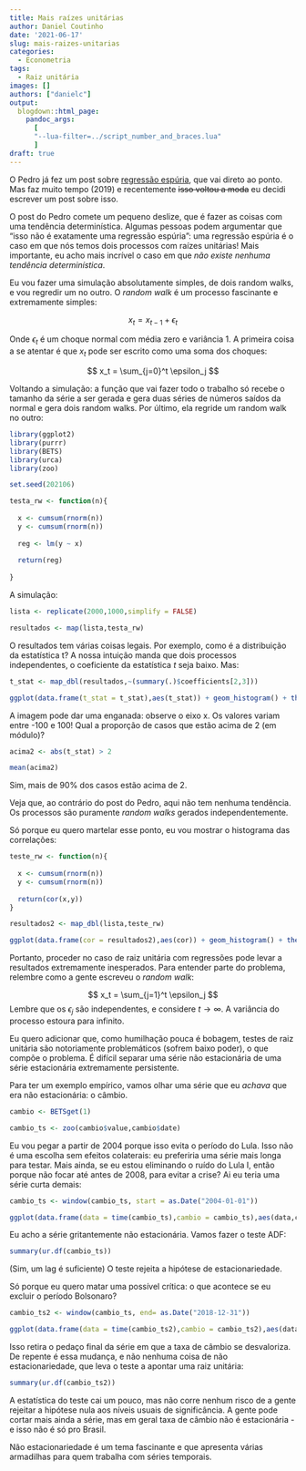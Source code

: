 ```yaml
---
title: Mais raízes unitárias
author: Daniel Coutinho
date: '2021-06-17'
slug: mais-raizes-unitarias
categories:
  - Econometria
tags:
  - Raiz unitária
images: []
authors: ["danielc"]
output:
  blogdown::html_page:
    pandoc_args: 
      [
      "--lua-filter=../script_number_and_braces.lua"
      ]
draft: true
---
```


O Pedro já fez um post sobre [regressão espúria](https://azul.netlify.app/2019/10/28/reg-esppuria-integracao-perfect/), que vai direto ao ponto. Mas faz muito tempo (2019) e recentemente ~~isso voltou a moda~~ eu decidi escrever um post sobre isso. 

O post do Pedro comete um pequeno deslize, que é fazer as coisas com uma tendência determinística. Algumas pessoas podem argumentar que "isso não é exatamente uma regressão espúria": uma regressão espúria é o caso em que nós temos dois processos com raízes unitárias! Mais importante, eu acho mais incrível o caso em que _não existe nenhuma tendência determinística_. 

Eu vou fazer uma simulação absolutamente simples, de dois random walks, e vou regredir um no outro. O _random walk_ é um processo fascinante e extremamente simples:

$$
x_t = x_{t-1} + \epsilon_t
$$

Onde $\epsilon_t$ é um choque normal com média zero e variância 1. A primeira coisa a se atentar é que $x_t$ pode ser escrito como uma soma dos choques:

$$
x_t = \sum_{j=0}^t \epsilon_j
$$

Voltando a simulação: a função que vai fazer todo o trabalho só recebe o tamanho da série a ser gerada e gera duas séries de números saídos da normal e gera dois random walks. Por último, ela regride um random walk no outro:

```r

library(ggplot2)
library(purrr)
library(BETS)
library(urca)
library(zoo)

set.seed(202106)

testa_rw <- function(n){
  
  x <- cumsum(rnorm(n))
  y <- cumsum(rnorm(n))
  
  reg <- lm(y ~ x)
  
  return(reg)
  
}

```

A simulação:

```r

lista <- replicate(2000,1000,simplify = FALSE)

resultados <- map(lista,testa_rw)

```

O resultados tem várias coisas legais. Por exemplo, como é a distribuição da estatística t? A nossa intuição manda que dois processos independentes, o coeficiente da estatística $t$ seja baixo. Mas:

```r

t_stat <- map_dbl(resultados,~(summary(.)$coefficients[2,3]))

ggplot(data.frame(t_stat = t_stat),aes(t_stat)) + geom_histogram() + theme_minimal()

```

A imagem pode dar uma enganada: observe o eixo x. Os valores variam entre -100 e 100! Qual a proporção de casos que estão acima de 2 (em módulo)?

```r

acima2 <- abs(t_stat) > 2

mean(acima2)

```
Sim, mais de 90% dos casos estão acima de 2.

Veja que, ao contrário do post do Pedro, aqui não tem nenhuma tendência. Os processos são puramente _random walks_ gerados independentemente. 

Só porque eu quero martelar esse ponto, eu vou mostrar o histograma das correlações:

```r

teste_rw <- function(n){
  
  x <- cumsum(rnorm(n))
  y <- cumsum(rnorm(n))
  
  return(cor(x,y))
}

resultados2 <- map_dbl(lista,teste_rw)

ggplot(data.frame(cor = resultados2),aes(cor)) + geom_histogram() + theme_minimal()

```

Portanto, proceder no caso de raiz unitária com regressões pode levar a resultados extremamente inesperados. Para entender parte do problema, relembre como a gente escreveu o _random walk_:

$$
x_t = \sum_{j=1}^t \epsilon_j
$$
Lembre que os $\epsilon_j$ são independentes, e considere $t \rightarrow \infty$. A variância do processo estoura para infinito. 

Eu quero adicionar que, como humilhação pouca é bobagem, testes de raiz unitária são notoriamente problemáticos (sofrem baixo poder), o que compõe o problema. É difícil separar uma série não estacionária de uma série estacionária extremamente persistente. 

Para ter um exemplo empírico, vamos olhar uma série que eu _achava_ que era não estacionária: o câmbio. 

```r

cambio <- BETSget(1)

cambio_ts <- zoo(cambio$value,cambio$date)

```

Eu vou pegar a partir de 2004 porque isso evita o período do Lula. Isso não é uma escolha sem efeitos colaterais: eu preferiria uma série mais longa para testar. Mais ainda, se eu estou eliminando o ruído do Lula I, então porque não focar até antes de 2008, para evitar a crise? Ai eu teria uma série curta demais:

```r

cambio_ts <- window(cambio_ts, start = as.Date("2004-01-01"))

ggplot(data.frame(data = time(cambio_ts),cambio = cambio_ts),aes(data,cambio)) + geom_line() + theme_minimal()

```

Eu acho a série gritantemente não estacionária. Vamos fazer o teste ADF:

```r

summary(ur.df(cambio_ts))

```

(Sim, um lag é suficiente) O teste rejeita a hipótese de estacionariedade. 

Só porque eu quero matar uma possível crítica: o que acontece se eu excluir o período Bolsonaro?

```r

cambio_ts2 <- window(cambio_ts, end= as.Date("2018-12-31"))

ggplot(data.frame(data = time(cambio_ts2),cambio = cambio_ts2),aes(data,cambio)) + geom_line() + theme_minimal()

```

Isso retira o pedaço final da série em que a taxa de câmbio se desvaloriza. De repente é essa mudança, e não nenhuma coisa de não estacionariedade, que leva o teste a apontar uma raiz unitária:

```r

summary(ur.df(cambio_ts2))

```

A estatística do teste cai um pouco, mas não corre nenhum risco de a gente rejeitar a hipótese nula aos níveis usuais de significância. A gente pode cortar mais ainda a série, mas em geral taxa de câmbio não é estacionária - e isso não é só pro Brasil.

Não estacionariedade é um tema fascinante e que apresenta várias armadilhas para quem trabalha com séries temporais.